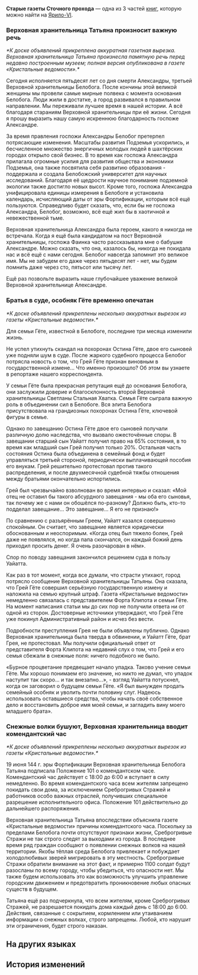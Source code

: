 {{Книга Инфобокс
|id           = 106
|Название     = Старые газеты Сточного прохода
|Изображение  = Item Jarilo-VI Readable.png
|Мир          = Ярило-VI
|Томов        = 3
|Автор        = <!--нужно добавить-->
|Описание     = Несколько вырезок со старыми новостными сводками. Небольшая иллюстрация того, как Белобог выглядел много лет назад.
|Том1         = {{tx}}
|Источник1    = {{tx|Отсутствует источник}}
|Том2         = {{tx}}
|Источник2    = {{tx|Отсутствует источник}}
|Том3         = {{tx}}
|Источник3    = {{tx|Отсутствует источник}}
|Персонажи    = 
|Фракции      = 
}}
'''Старые газеты Сточного прохода''' — одна из 3 частей [[Книги|книг]], которую можно найти на [[Ярило-VI]].
<!--
==Получение==
<gallery>
Книга НАЗВАНИЕ.png|НАЗВАНИЕ
Локация НАЗВАНИЕ.png|Расположение на карте. Ближайший пространственный якорь «[[НАЗВАНИЕ]]»
</gallery>
-->
===Верховная хранительница Татьяна произносит важную речь===
''*К доске объявлений прикреплена аккуратная газетная вырезка. Верховная хранительница Татьяна произнесла памятную речь перед недавно построенным музеем; полная версия опубликована в газете «Кристальные ведомости».*''

{{Размер|+2|<div align="center">Памятная речь в честь пятидесятой годовщины со дня смерти Верховной хранительницы Александры</div>}}

Сегодня исполняется пятьдесят лет со дня смерти Александры, третьей Верховной хранительницы Белобога. После кончины этой великой женщины мы провели самые мирные полвека с момента основания Белобога. Люди жили в достатке, а город развивался в правильном направлении. Мы переживали лучшее время в нашей истории. А всё благодаря стараниям Верховной хранительницы при её жизни. Сегодня я прошу выразить нашу самую искреннюю благодарность госпоже Александре.

За время правления госпожи Александры Белобог претерпел потрясающие изменения. Масштабы развития Подземья ускорились, и бесчисленное множество энергичных молодых людей в шахтёрских городах открыло свой бизнес. В то время как госпожа Александра прилагала огромные усилия для развития общества и экономики Подземья, она также посвятила себя развитию образования - поддержала и создала Белобожский университет для научных исследований. Благодаря её щедрости научное понимание подземной экологии также достигло новых высот. Кроме того, госпожа Александра унифицировала единицы измерения в Белобоге и установила календарь, исчисляющий даты от эры Фортификации, которым всё ещё пользуются. Справедливо будет сказать, что, если бы не госпожа Александра, Белобог, возможно, всё ещё жил бы в хаотичной и невежественной тьме.

Верховная хранительница Александра была героем, какого я никогда не встречала. Когда я ещё была кандидатом на пост Верховной хранительницы, госпожа Фаинка часто рассказывала мне о бабушке Александре. Можно сказать, что она, казалось бы, никогда не покидала нас и всё ещё с нами сегодня. Белобог навсегда запомнит это великое имя. Мы не забудем его даже через пятьдесят лет - нет, мы будем помнить даже через сто, пятьсот или тысячу лет.

Ещё раз позвольте выразить наше глубочайшее уважение великой Верховной хранительнице Александре.

===Братья в суде, особняк Гёте временно опечатан===
''*К доске объявлений прикреплены несколько аккуратных вырезок из газеты «Кристальные ведомости».*''

Для семьи Гёте, известной в Белобоге, последние три месяца изменили жизнь.

Не успел утихнуть скандал на похоронах Остина Гёте, двое его сыновей уже подняли шум в суде. После жаркого судебного процесса Белобог потрясла новость о том, что Грей Гёте признан виновным в государственной измене... Что именно произошло? Об этом вы узнаете в репортаже нашего корреспондента.

{{Размер|+2|Вскоре после смерти Остина Гёте братья набросились друг на друга из-за завещания}}

У семьи Гёте была прекрасная репутация ещё до основания Белобога, они заслужили доверие и благосклонность второй Верховной хранительницы Светланы Стальная Хватка. Семья Гёте сыграла важную роль в объединении сил в Белобоге. Вся элита Белобога присутствовала на грандиозных похоронах Остина Гёте, ключевой фигуры в семье.

Однако по завещанию Остина Гёте двое его сыновей получали различную долю наследства, что вызвало ожесточённые споры. В завещании старший сын Уайатт получил право на 65% состояния, в то время как младший сын Грей получил только 20%. Остальная часть состояния Остина была объединена в семейный фонд и будет управляться третьей стороной, периодически выплачивающей пособия его внукам. Грей решительно протестовал против такого распределения, и после двухмесячной судебной тяжбы отношения между братьями окончательно испортились.

Грей был чрезвычайно взволнован во время интервью и сказал: «Мой отец не оставил бы такого абсурдного завещания - мы оба его сыновья, так почему же с нами он обошёлся по-разному? Должно быть, кто-то подделал завещание... Это завещание... Я его не признаю!»

По сравнению с разъярённым Греем, Уайатт казался совершенно спокойным. Он считает, что завещание является юридически обоснованным и неоспоримым. «Когда отец был тяжело болен, Грей даже не появлялся, но когда папа скончался, он каждый божий день приходил просить денег. Я очень разочарован в нём».

Спор по поводу завещания закончился решением суда в пользу Уайатта.

{{Размер|+2|Грей исчезает и совершает государственную измену после проигрыша судебного процесса. Уайатт продаёт семейную собственность, чтобы оплатить штрафы.}}

Как раз в тот момент, когда все думали, что страсти утихают, город потрясло сообщение Верховной хранительницы Татьяны. Она сказала, что Грей Гёте совершил серьёзную государственную измену и наложила на семью крупный штраф. Газета «Кристальные ведомости» немедленно связалась с представителем Форта Клипота и семьи Гёте. На момент написания статьи мы до сих пор не получили ответа ни от одной из сторон. Достоверные источники утверждают, что Грей Гёте уже покинул Административный район и исчез без вести.

Подробности преступления Грея не были объявлены публично. Однако Верховная хранительница была тверда в обвинении, и Уайатт Гёте, брат Грея, не протестовал. Мы получили официальный ответ от представителя Форта Клипота на недавний слух о том, что Грей и его семья сбежали в снежные поля: ничего подобного не было.

«Бурное процветание предвещает начало упадка. Таково учение семьи Гёте. Мы хорошо понимаем его значение, но никто не думал, что упадок наступит так скоро... и так внезапно...», - взгляд Уайатта потускнел, когда он заговорил о будущем семьи Гёте. «Я был вынужден продать семейный особняк и уволить почти половину слуг. Надеюсь использовать оставшиеся средства, чтобы начать своё собственное дело и восстановить доброе имя моей семьи, и загладить вину моего младшего брата».

===Снежные волки бушуют, Верховная хранительница вводит комендантский час===
''*К доске объявлений прикреплены несколько аккуратных вырезок из газеты «Кристальные ведомости».*''

19 июня 144 г. эры Фортификации Верховная хранительница Белобога Татьяна подписала Положение 101 о комендантском часе. Комендантский час действует с 18:00 до 6:00 и вступает в силу немедленно. Во время комендантского часа всем жителям запрещено покидать свои дома, за исключением Среброгривых Стражей и работников особо важных отраслей, получивших специальное разрешение исполнительного офиса. Положение 101 действительно до дальнейшего распоряжения.

Верховная хранительница Татьяна впоследствии объяснила газете «Кристальные ведомости» причины комендантского часа. Поскольку за пределами Белобога почти отсутствуют признаки жизни, Среброгривые Стражи не так строго следят за выходами из города. В последнее время ряд граждан сообщают о появлении снежных волков на нашей территории. Якобы тёплая среда Белобога привлекает и побуждает холодолюбивых зверей мигрировать в эту местность. Среброгривые Стражи обратили внимание на этот факт, и примерно 1100 солдат будут разосланы по всему городу, чтобы убедиться, что опасности нет. Мы также будем использовать это как возможность улучшить управление городским движением и предотвратить проникновение любых опасных существ в будущем.

Татьяна ещё раз подчеркнула, что всем жителям, кроме Среброгривых Стражей, не разрешается покидать дома каждый день с 18:00 до 6:00. Действия, связанные с сокрытием, кормлением или утаиванием информации о снежных волках, строго запрещены. Любой, кто нарушит эти ограничения, будет строго наказан.

==На других языках==
{{На других языках
|en   = Old Newspapers of Backwater Pass
|zhs  = 边缘通路的旧报纸
|zht  = 邊緣通道的舊報紙
|ja   = 外縁通路に捨てられた古新聞
|ko   = 변방 통로의 낡은 신문
|es   = Periódicos viejos del Paso del Remanso
|fr   = Vieux journaux du Col de Backwater
|ru   = Старые газеты Сточного прохода
|th   = หนังสือพิมพ์เก่าของ Backwater Pass
|vi   = Giấy Báo Cũ Của Lằn Ranh
|de   = Alte Zeitung vom Abgelegenen Pass
|id   = Koran Bekas Backwater Pass
|pt   = Jornais Antigos da Passagem do Remanso
}}

==История изменений==
{{История изменений|2.7}}